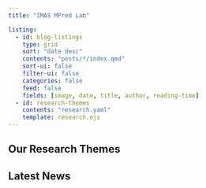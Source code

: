 ```yaml
---
title: "IMAS MPred Lab"

listing:
  - id: blog-listings
    type: grid
    sort: "date desc"
    contents: "posts/*/index.qmd"
    sort-ui: false
    filter-ui: false
    categories: false
    feed: false
    fields: [image, date, title, author, reading-time]
  - id: research-themes
    contents: "research.yaml"
    template: research.ejs
---
```


## Our Research Themes

::: {#research-themes}
:::

## Latest News

::: {#blog-listings}
:::
